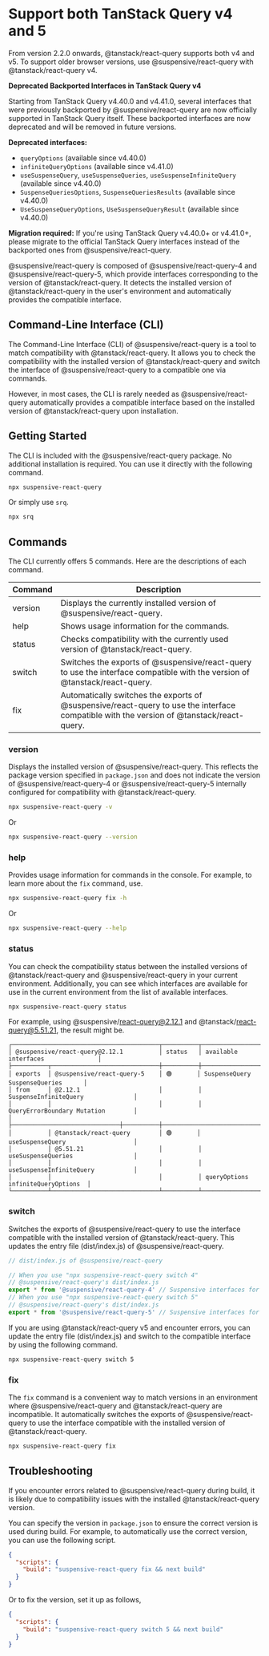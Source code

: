 
# Support both TanStack Query v4 and 5

<Callout type='info'>

From version 2.2.0 onwards, @tanstack/react-query supports both v4 and v5. To support older browser versions, use @suspensive/react-query with @tanstack/react-query v4.

</Callout>

<Callout type='warning'>

**Deprecated Backported Interfaces in TanStack Query v4**

Starting from TanStack Query v4.40.0 and v4.41.0, several interfaces that were previously backported by @suspensive/react-query are now officially supported in TanStack Query itself. These backported interfaces are now deprecated and will be removed in future versions.

**Deprecated interfaces:**

- `queryOptions` (available since v4.40.0)
- `infiniteQueryOptions` (available since v4.41.0)
- `useSuspenseQuery`, `useSuspenseQueries`, `useSuspenseInfiniteQuery` (available since v4.40.0)
- `SuspenseQueriesOptions`, `SuspenseQueriesResults` (available since v4.40.0)
- `UseSuspenseQueryOptions`, `UseSuspenseQueryResult` (available since v4.40.0)

**Migration required:** If you're using TanStack Query v4.40.0+ or v4.41.0+, please migrate to the official TanStack Query interfaces instead of the backported ones from @suspensive/react-query.

</Callout>

@suspensive/react-query is composed of @suspensive/react-query-4 and @suspensive/react-query-5, which provide interfaces corresponding to the version of @tanstack/react-query. It detects the installed version of @tanstack/react-query in the user's environment and automatically provides the compatible interface.

## Command-Line Interface (CLI)

The Command-Line Interface (CLI) of @suspensive/react-query is a tool to match compatibility with @tanstack/react-query. It allows you to check the compatibility with the installed version of @tanstack/react-query and switch the interface of @suspensive/react-query to a compatible one via commands.

However, in most cases, the CLI is rarely needed as @suspensive/react-query automatically provides a compatible interface based on the installed version of @tanstack/react-query upon installation.

## Getting Started

The CLI is included with the @suspensive/react-query package. No additional installation is required. You can use it directly with the following command.

```bash
npx suspensive-react-query
```

Or simply use `srq`.

```bash
npx srq
```

## Commands

The CLI currently offers 5 commands. Here are the descriptions of each command.

| Command | Description                                                                                                                              |
| ------- | ---------------------------------------------------------------------------------------------------------------------------------------- |
| version | Displays the currently installed version of @suspensive/react-query.                                                                     |
| help    | Shows usage information for the commands.                                                                                                |
| status  | Checks compatibility with the currently used version of @tanstack/react-query.                                                           |
| switch  | Switches the exports of @suspensive/react-query to use the interface compatible with the version of @tanstack/react-query.               |
| fix     | Automatically switches the exports of @suspensive/react-query to use the interface compatible with the version of @tanstack/react-query. |

### version

Displays the installed version of @suspensive/react-query. This reflects the package version specified in `package.json` and does not indicate the version of @suspensive/react-query-4 or @suspensive/react-query-5 internally configured for compatibility with @tanstack/react-query.

```bash
npx suspensive-react-query -v
```

Or

```bash
npx suspensive-react-query --version
```

### help

Provides usage information for commands in the console. For example, to learn more about the `fix` command, use.

```bash
npx suspensive-react-query fix -h
```

Or

```bash
npx suspensive-react-query --help
```

### status

You can check the compatibility status between the installed versions of @tanstack/react-query and @suspensive/react-query in your current environment. Additionally, you can see which interfaces are available for use in the current environment from the list of available interfaces.

```bash
npx suspensive-react-query status
```

For example, using @suspensive/react-query@2.12.1 and @tanstack/react-query@5.51.21, the result might be.

```
┌─────────────────────────────────────────┬──────────┬────────────────────────────────────┐
│ @suspensive/react-query@2.12.1          │ status   │ available interfaces               │
├──────────┬──────────────────────────────┼──────────┼────────────────────────────────────┤
│ exports  │ @suspensive/react-query-5    │ 🟢       │ SuspenseQuery SuspenseQueries      │
│ from     │ @2.12.1                      │          │ SuspenseInfiniteQuery              │
│          │                              │          │ QueryErrorBoundary Mutation        │
│          ├──────────────────────────────┼──────────┼────────────────────────────────────┤
│          │ @tanstack/react-query        │ 🟢       │ useSuspenseQuery                   │
│          │ @5.51.21                     │          │ useSuspenseQueries                 │
│          │                              │          │ useSuspenseInfiniteQuery           │
│          │                              │          │ queryOptions infiniteQueryOptions  │
└──────────┴──────────────────────────────┴──────────┴────────────────────────────────────┘
```

### switch

Switches the exports of @suspensive/react-query to use the interface compatible with the installed version of @tanstack/react-query. This updates the entry file (dist/index.js) of @suspensive/react-query.

```typescript
// dist/index.js of @suspensive/react-query

// When you use "npx suspensive-react-query switch 4"
// @suspensive/react-query's dist/index.js
export * from '@suspensive/react-query-4' // Suspensive interfaces for @tanstack/react-query@4
// When you use "npx suspensive-react-query switch 5"
// @suspensive/react-query's dist/index.js
export * from '@suspensive/react-query-5' // Suspensive interfaces for @tanstack/react-query@5
```

If you are using @tanstack/react-query v5 and encounter errors, you can update the entry file (dist/index.js) and switch to the compatible interface by using the following command.

```bash
npx suspensive-react-query switch 5
```

### fix

The `fix` command is a convenient way to match versions in an environment where @suspensive/react-query and @tanstack/react-query are incompatible. It automatically switches the exports of @suspensive/react-query to use the interface compatible with the installed version of @tanstack/react-query.

```bash
npx suspensive-react-query fix
```

## Troubleshooting

If you encounter errors related to @suspensive/react-query during build, it is likely due to compatibility issues with the installed @tanstack/react-query version.

You can specify the version in `package.json` to ensure the correct version is used during build. For example, to automatically use the correct version, you can use the following script.

```json
{
  "scripts": {
    "build": "suspensive-react-query fix && next build"
  }
}
```

Or to fix the version, set it up as follows,

```json
{
  "scripts": {
    "build": "suspensive-react-query switch 5 && next build"
  }
}
```
